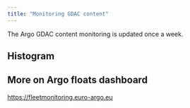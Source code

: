 ```yaml
---
title: "Monitoring GDAC content"
---
```

The Argo GDAC content monitoring is updated once a week.

<html>
	<head>
		<script src="https://ajax.googleapis.com/ajax/libs/jquery/1.8.2/jquery.min.js"></script>
		<script src="https://code.highcharts.com/highcharts.js"></script>
		<script src="https://code.highcharts.com/modules/exporting.js"></script>
		<script src="/assets/js/GdacStatistics.js"></script>
	</head>
</html>

## Histogram
<div id="Histogram"></div>

## More on Argo floats dashboard
<a href="https://fleetmonitoring.euro-argo.eu" target="_blank" rel="noopener noreferrer">https://fleetmonitoring.euro-argo.eu</a>

